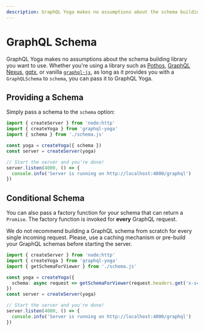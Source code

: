 ```yaml
---
description: GraphQL Yoga makes no assumptions about the schema building library you want to use.
---
```



# GraphQL Schema

GraphQL Yoga makes no assumptions about the schema building library you want to use. Whether you're
using a library such as [Pothos](https://pothos-graphql.dev), [GraphQL Nexus](https://nexusjs.org),
[gqtx](https://github.com/sikanhe/gqtx), or vanilla
[`graphql-js`](https://graphql.org/graphql-js/type/#graphqlschema), as long as it provides you with
a `GraphQLSchema` to `schema`, you can pass it to GraphQL Yoga.

## Providing a Schema

Simply pass a schema to the `schema` option:

```ts filename="Provide a conditional schema"
import { createServer } from 'node:http'
import { createYoga } from 'graphql-yoga'
import { schema } from './schema.js'

const yoga = createYoga({ schema })
const server = createServer(yoga)

// Start the server and you're done!
server.listen(4000, () => {
  console.info('Server is running on http://localhost:4000/graphql')
})
```

## Conditional Schema

You can also pass a factory function for your schema that can return a `Promise`. The factory
function is invoked for **every** GraphQL request.

<Callout type="warning">
  We do not recommend building a GraphQL schema from scratch for every single incoming request.
  Please, use a caching mechanism or pre-build your GraphQL schemas before starting the server.
</Callout>

```ts filename="Provide a sync conditional schema" {6-7}
import { createServer } from 'node:http'
import { createYoga } from 'graphql-yoga'
import { getSchemaForViewer } from './schema.js'

const yoga = createYoga({
  schema: async request => getSchemaForViewer(request.headers.get('x-schema') ?? 'default')
})
const server = createServer(yoga)

// Start the server and you're done!
server.listen(4000, () => {
  console.info('Server is running on http://localhost:4000/graphql')
})
```
